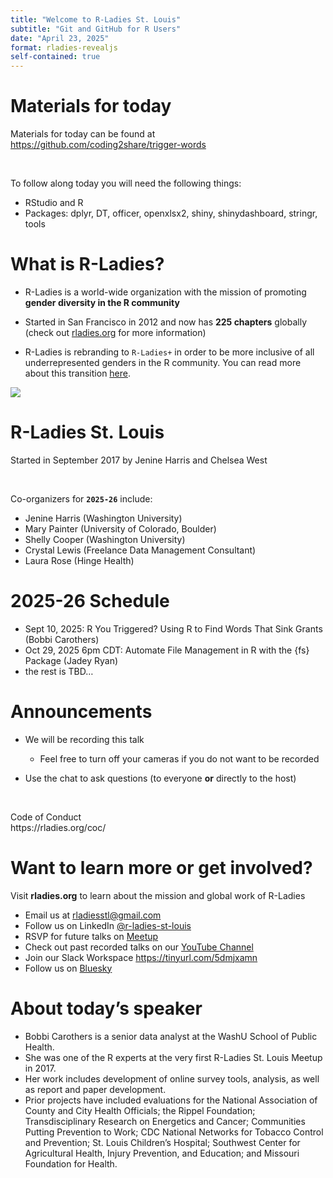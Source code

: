 ```yaml
---
title: "Welcome to R-Ladies St. Louis"
subtitle: "Git and GitHub for R Users"
date: "April 23, 2025"
format: rladies-revealjs
self-contained: true
---
```


# Materials for today

Materials for today can be found at [https://github.com/coding2share/trigger-words](https://github.com/coding2share/trigger-words)

<br>

To follow along today you will need the following things:

- RStudio and R 
- Packages: dplyr, DT, officer, openxlsx2, shiny, shinydashboard, stringr, tools


# What is R-Ladies? {.smaller}

-   R-Ladies is a world-wide organization with the mission of promoting **gender diversity in the R community**

-   Started in San Francisco in 2012 and now has **225 chapters** globally (check out [rladies.org](https://rladies.org/) for more information)

-   R-Ladies is rebranding to `R-Ladies+` in order to be more inclusive of all underrepresented genders in the R community. You can read more about this transition [here](https://rladies.org/news/rebranding-rladies/).

![](img/rladies2023.jpg){fig-align="center"}

# R-Ladies St. Louis

Started in September 2017 by Jenine Harris and Chelsea West

<br>

Co-organizers for **`2025-26`** include:

-   Jenine Harris (Washington University)\
-   Mary Painter (University of Colorado, Boulder)\
-   Shelly Cooper (Washington University)\
-   Crystal Lewis (Freelance Data Management Consultant)\
-   Laura Rose (Hinge Health)

# 2025-26 Schedule

-   Sept 10, 2025: R You Triggered? Using R to Find Words That Sink Grants (Bobbi Carothers)
-   Oct 29, 2025 6pm CDT: Automate File Management in R with the {fs} Package (Jadey Ryan)
-   the rest is TBD...

# Announcements

-   We will be recording this talk

    -   Feel free to turn off your cameras if you do not want to be recorded

-   Use the chat to ask questions (to everyone **or** directly to the host)

<br>

::: announce
Code of Conduct  
https://rladies.org/coc/
:::

# Want to learn more or get involved?

Visit **rladies.org** to learn about the mission and global work of R-Ladies

-   Email us at [rladiesstl\@gmail.com](mailto:rladiesstl@gmail.com)
-   Follow us on LinkedIn [\@r-ladies-st-louis](https://www.linkedin.com/company/r-ladies-st-louis/)
-   RSVP for future talks on [Meetup](https://www.meetup.com/R-Ladies-St-Louis/)
-   Check out past recorded talks on our [YouTube Channel](https://www.youtube.com/channel/UCQ7DcXWJm3es06U7lGmBDkw/featured)
- Join our Slack Workspace [https://tinyurl.com/5dmjxamn](https://tinyurl.com/5dmjxamn)
- Follow us on [Bluesky](https://bsky.app/profile/r-ladies-stl.bsky.social)

# About today's speaker

- Bobbi Carothers is a senior data analyst at the WashU School of Public Health. 
- She was one of the R experts at the very first R-Ladies St. Louis Meetup in 2017.
- Her work includes development of online survey tools, analysis, as well as report and paper development. 
- Prior projects have included evaluations for the National Association of County and City Health Officials; the Rippel Foundation; Transdisciplinary Research on Energetics and Cancer; Communities Putting Prevention to Work; CDC National Networks for Tobacco Control and Prevention; St. Louis Children’s Hospital; Southwest Center for Agricultural Health, Injury Prevention, and Education; and Missouri Foundation for Health.
